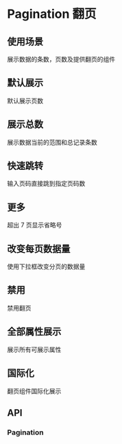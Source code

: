 
<Meta title="基础组件/Pagination 翻页/文档" />

# Pagination 翻页

## 使用场景

展示数据的条数，页数及提供翻页的组件

## 默认展示

默认展示页数

<Canvas>
  <Story id="基础组件-pagination-翻页--default" />
</Canvas>


## 展示总数

展示数据当前的范围和总记录条数

<Canvas>
  <Story id="基础组件-pagination-翻页--total" />
</Canvas>

## 快速跳转

输入页码直接跳到指定页码数

<Canvas>
  <Story id="基础组件-pagination-翻页--quickjump" />
</Canvas>

## 更多

超出 7 页显示省略号

<Canvas>
  <Story id="基础组件-pagination-翻页--more" />
</Canvas>

## 改变每页数据量

使用下拉框改变分页的数据量

<Canvas>
  <Story id="基础组件-pagination-翻页--changesize" />
</Canvas>

## 禁用

禁用翻页

<Canvas>
  <Story id="基础组件-pagination-翻页--disabled" />
</Canvas>

## 全部属性展示

展示所有可展示属性

<Canvas>
  <Story id="基础组件-pagination-翻页--complete" />
</Canvas>

## 国际化

翻页组件国际化展示

<Canvas>
  <Story id="基础组件-pagination-翻页--i18n" />
</Canvas>


## API

### Pagination

<ArgsTable of={Pagination} />